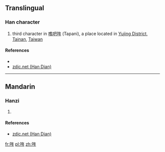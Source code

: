 ==Translingual==

===Han character===
{{Han char|rn=30|rad=口|as=06|sn=9|four=6805<sub>0</sub>|canj=口人手 (ROQ)|ids=⿰[[口]][[年]]}}

# third character in [[噍吧哖]] (Tapani), a place located in [[w:Yujing District|Yujing District]], [[w:Tainan|Tainan]], [[Taiwan]]

====References====
* {{Han ref|kx=0189.271|hdz=10617.011|uh=54D6|ud=21718|bh=CE44|bd=52804}}
*[http://www.zdic.net/z/16/js/54D6.htm zdic.net (Han Dian)]

----

==Mandarin==

===Hanzi===
{{cmn-hanzi|pin=[[nián]] ([[nian2]])|wg=nien<sup>2</sup>}}

# {{defn|lang=cmn|sort=口06}}

====References====
*[http://www.zdic.net/z/16/js/54D6.htm zdic.net (Han Dian)]

[[fr:哖]]
[[pl:哖]]
[[zh:哖]]